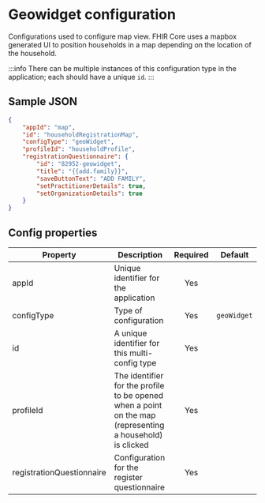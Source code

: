 # Geowidget configuration

Configurations used to configure map view. FHIR Core uses a mapbox generated UI to position households in a map depending on the location of the household.

:::info
There can be multiple instances of this configuration type in the application; each should have a unique `id`.
:::

## Sample JSON

```json
{
    "appId": "map",
    "id": "householdRegistrationMap",
    "configType": "geoWidget",
    "profileId": "householdProfile",
    "registrationQuestionnaire": {
        "id": "82952-geowidget",
        "title": "{{add.family}}",
        "saveButtonText": "ADD FAMILY",
        "setPractitionerDetails": true,
        "setOrganizationDetails": true
    }
}
```

## Config properties

|Property | Description | Required | Default |
|--|--|:--:|:--:|
appId | Unique identifier for the application | Yes | |
configType | Type of configuration | Yes |  `geoWidget` |
id | A unique identifier for this multi-config type | Yes | |
profileId | The identifier for the profile to be opened when a point on the map (representing a household) is clicked | Yes | |
registrationQuestionnaire | Configuration for the register questionnaire | Yes | |
